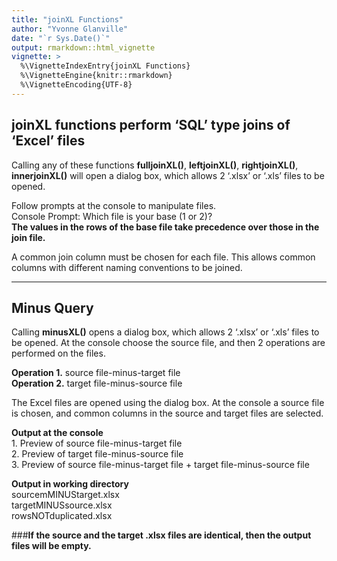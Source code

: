 ```yaml
---
title: "joinXL Functions"
author: "Yvonne Glanville"
date: "`r Sys.Date()`"
output: rmarkdown::html_vignette
vignette: >
  %\VignetteIndexEntry{joinXL Functions}
  %\VignetteEngine{knitr::rmarkdown}
  %\VignetteEncoding{UTF-8}
---
```


## joinXL  functions perform 'SQL' type joins of 'Excel' files    

Calling any of these functions **fulljoinXL()**, **leftjoinXL()**, **rightjoinXL()**, **innerjoinXL()** 
will open a dialog box, which allows 2 '.xlsx' or '.xls' files to be opened.   

Follow prompts at the console to manipulate files.   
Console Prompt: Which file is your base (1 or 2)?   
**The values in the rows of the base file take precedence over those in the join file.**   

A common join column must be chosen for each file. This allows common columns with 
different naming conventions to be joined. 
 
---
## Minus Query   

Calling **minusXL()** opens a dialog box, which allows 2 '.xlsx' or '.xls' files to be opened.
At the console choose the source file, and then 2 operations are performed on the files.   

**Operation 1.** source file-minus-target file   
**Operation 2.** target file-minus-source file   

The Excel files are opened using the dialog box. At the console a source file is chosen,
and common columns in the source and target files are selected.   

**Output at the console**   
1. Preview of source file-minus-target file   
2. Preview of target file-minus-source file   
3. Preview of source file-minus-target file + target file-minus-source file   

**Output in working directory**   
sourcemMINUStarget.xlsx   
targetMINUSsource.xlsx   
rowsNOTduplicated.xlsx   

###**If the source and the target .xlsx files are identical, then the output files will be empty.**

